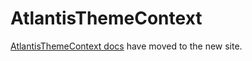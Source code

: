 
<Meta title="Components/Themes/AtlantisThemeContext" />

# AtlantisThemeContext

[AtlantisThemeContext docs](https://atlantis.getjobber.com/components/AtlantisThemeContext) have moved to the new site.

